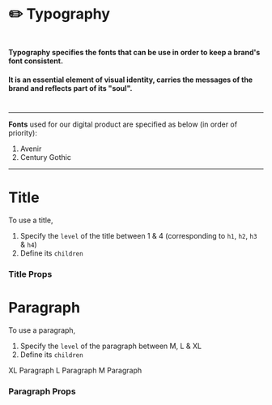 
<Meta title="⚛️Atoms|✏️ Typography" />

# ✏️ Typography

#

#

#### Typography specifies the fonts that can be use in order to keep a brand's font consistent.

#### It is an essential element of visual identity, carries the messages of the brand and reflects part of its "soul".

#

---

**Fonts** used for our digital product are specified as below (in order of priority):

1. Avenir
2. Century Gothic

---

# Title

To use a title,

1. Specify the `level` of the title between 1 & 4 (corresponding to `h1`, `h2`, `h3` & `h4`)
2. Define its `children`

<Preview>
  <Story name="Title">
    <div>
      <Title level={1}>h1 heading</Title>
      <Title level={2}>h2 heading</Title>
      <Title level={3}>h3 heading</Title>
      <Title level={4}>h4 heading</Title>
    </div>
  </Story>
</Preview>

### Title Props

<Props of={Title} />

# Paragraph

To use a paragraph,

1. Specify the `level` of the paragraph between M, L & XL
2. Define its `children`

<Preview>
  <Story name="Paragraph">
    <div>
      <Paragraph level="XL">XL Paragraph</Paragraph>
      <Paragraph level="L">L Paragraph</Paragraph>
      <Paragraph level="M">M Paragraph</Paragraph>
    </div>
  </Story>
</Preview>

### Paragraph Props

<Props of={Paragraph} />

